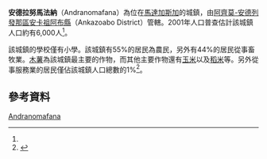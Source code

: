 {{Infobox settlement
|official_name = 安德拉努馬法納
|other_name =
|native_name = Andranomafana
|nickname =
|settlement_type = 
|motto =
|pushpin_map = Madagascar
|pushpin_label_position =bottom
|pushpin_map_caption =安德拉努馬法納在馬達加斯加的位置
|pushpin_mapsize =180
|coordinates_region = MG
|subdivision_type = 國家
|subdivision_name = {{MAD}}
|subdivision_type1 = {{le|區 (馬達加斯加)|Regions of Madagascar|區}}
|subdivision_name1 = [[阿齊莫-安德列發那區|阿齊莫-安德列發那區]]
|subdivision_type2 = {{le|縣 (馬達加斯加)|Districts of Madagascar|縣}}
|subdivision_name2 = [[安卡祖阿布縣|安卡祖阿布縣]]
|population_as_of = 2001
|population_footnotes = <ref name="pop"/>
|population_total = 6000
|population_note =
|population_density_km2 =
|population_density_urban_sq_mi =
|population_blank1_title =民族
|population_blank1 = 
|population_blank2_title =宗教
|population_blank2 =
|timezone = [[東非時間|EAT]]
|utc_offset = +3
|timezone_DST = 
|utc_offset_DST = 
|coordinates_display = inline,title
|latd=22 |latm=02 |lats= |latNS=S
|longd=44|longm=20 |longs= |longEW=E
|elevation_footnotes=
|elevation_m = 319
|elevation_ft =
}}

'''安德拉努馬法納'''（Andranomafana）為位在[[馬達加斯加|馬達加斯加]]的城鎮，由[[阿齊莫-安德列發那區|阿齊莫-安德列發那區]][[安卡祖阿布縣|安卡祖阿布縣]]（Ankazoabo District）管轄。2001年人口普查估計該城鎮人口約有6,000人<ref name="pop"/>。

該城鎮的學校僅有小學。該城鎮有55%的居民為農民，另外有44%的居民從事畜牧業。[[木薯|木薯]]為該城鎮最主要的作物，而其他主要作物還有[[玉米|玉米]]以及[[稻米|稻米]]等。另外從事服務業的居民僅佔該城鎮人口總數的1%<ref name="pop">{{cite web | url=http://www.ilo.cornell.edu/ilo/data.html | title=ILO census data | publisher=[[Cornell_University|Cornell University]] | year=2002 | accessdate=2008-03-12 | archive-date=2008-07-05 | archive-url=https://web.archive.org/web/20080705124329/http://www.ilo.cornell.edu/ilo/data.html | dead-url=no }}</ref>。

== 參考資料 ==
{{reflist}}

{{阿齊莫-安德列發那區}}

[[Category:阿齊莫-安德列發那區聚居地|Andranomafana]]

{{Madagascar-geo-stub}}